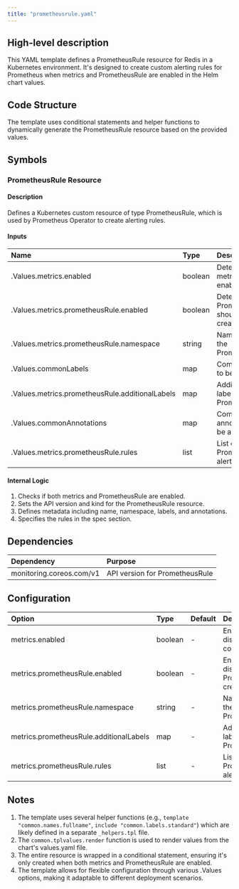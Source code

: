```yaml
---
title: "prometheusrule.yaml"
---
```


## High-level description
This YAML template defines a PrometheusRule resource for Redis in a Kubernetes environment. It's designed to create custom alerting rules for Prometheus when metrics and PrometheusRule are enabled in the Helm chart values.

## Code Structure
The template uses conditional statements and helper functions to dynamically generate the PrometheusRule resource based on the provided values.

## Symbols

### PrometheusRule Resource
#### Description
Defines a Kubernetes custom resource of type PrometheusRule, which is used by Prometheus Operator to create alerting rules.

#### Inputs
| Name | Type | Description |
|:-----|:-----|:------------|
| .Values.metrics.enabled | boolean | Determines if metrics are enabled |
| .Values.metrics.prometheusRule.enabled | boolean | Determines if PrometheusRule should be created |
| .Values.metrics.prometheusRule.namespace | string | Namespace for the PrometheusRule |
| .Values.commonLabels | map | Common labels to be applied |
| .Values.metrics.prometheusRule.additionalLabels | map | Additional labels for the PrometheusRule |
| .Values.commonAnnotations | map | Common annotations to be applied |
| .Values.metrics.prometheusRule.rules | list | List of Prometheus alerting rules |

#### Internal Logic
1. Checks if both metrics and PrometheusRule are enabled.
2. Sets the API version and kind for the PrometheusRule resource.
3. Defines metadata including name, namespace, labels, and annotations.
4. Specifies the rules in the spec section.

## Dependencies
| Dependency | Purpose |
|:-----------|:--------|
| monitoring.coreos.com/v1 | API version for PrometheusRule |

## Configuration
| Option | Type | Default | Description |
|:-------|:-----|:--------|:------------|
| metrics.enabled | boolean | - | Enables or disables metrics collection |
| metrics.prometheusRule.enabled | boolean | - | Enables or disables PrometheusRule creation |
| metrics.prometheusRule.namespace | string | - | Namespace for the PrometheusRule |
| metrics.prometheusRule.additionalLabels | map | - | Additional labels for the PrometheusRule |
| metrics.prometheusRule.rules | list | - | List of Prometheus alerting rules |

## Notes
1. The template uses several helper functions (e.g., `template "common.names.fullname"`, `include "common.labels.standard"`) which are likely defined in a separate `_helpers.tpl` file.
2. The `common.tplvalues.render` function is used to render values from the chart's values.yaml file.
3. The entire resource is wrapped in a conditional statement, ensuring it's only created when both metrics and PrometheusRule are enabled.
4. The template allows for flexible configuration through various .Values options, making it adaptable to different deployment scenarios.